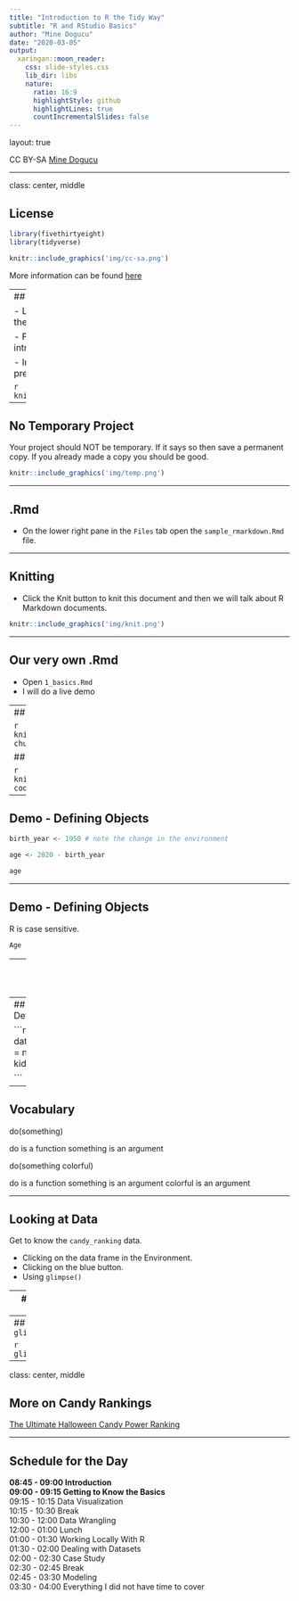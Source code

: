 ```yaml
---
title: "Introduction to R the Tidy Way"
subtitle: "R and RStudio Basics"
author: "Mine Dogucu"
date: "2020-03-05"
output:
  xaringan::moon_reader:
    css: slide-styles.css
    lib_dir: libs
    nature:
      ratio: 16:9
      highlightStyle: github
      highlightLines: true
      countIncrementalSlides: false
---
```


layout: true

<!-- This file by Mine Dogucu is licensed under a  Attribution-ShareAlike 2.5 Generic License (CC BY-SA 2.5) More information about the license can be found at https://creativecommons.org/licenses/by-sa/2.5/ -->
  
<div class="my-header"></div>

<div class="my-footer"> 
 CC BY-SA <a href="https://mdogucu.ics.uci.edu">Mine Dogucu</a></div> 

---


class: center, middle

## License

```r
library(fivethirtyeight)
library(tidyverse)
```


```r
knitr::include_graphics('img/cc-sa.png')
```


More information can be found [here](https://creativecommons.org/licenses/by-sa/2.5/)

---
## RStudio Cloud

- Log into RStudio Cloud using the link on the whiteboard

- From Spaces on the left navigation bar intro-r-tidy should be selected. 

- In this workspace, make a copy of the pre-lunch project.


```r
knitr::include_graphics('img/copy.png')
```

---

## No Temporary Project

Your project should NOT be temporary. If it says so then save a permanent copy. If you already made a copy you should be good.

```r
knitr::include_graphics('img/temp.png')
```

---

## .Rmd

- On the lower right pane in the `Files` tab open the `sample_rmarkdown.Rmd` file. 


---

## Knitting

- Click the Knit button to knit this document and then we will talk about R Markdown documents.

```r
knitr::include_graphics('img/knit.png')
```

---

## Our very own .Rmd

- Open `1_basics.Rmd`
- I will do a live demo


---
## Demo - Adding Chunks

```r
knitr::include_graphics('img/code-chunk.png')
```

## Demo - Run Code

```r
knitr::include_graphics('img/run-code.png')
```

---

## Demo - Defining Objects

```r
birth_year <- 1950 # note the change in the environment

age <- 2020 - birth_year

age 
```

---

## Demo - Defining Objects

R is case sensitive.

```r
Age
```

---
## Demo - Defining Objects

```r
name_p <- c("Molly", "Zainab", "Mohsen") #c is a combine function 
# strings come in quotes

kid_p <- c(2, 3, 2) 

```

---
## Demo - Defining Objects

```r
data.frame(name = name_p,
           kid = kid_p)

```

---

## Vocabulary

do(something)

do is a function something is an argument

do(something colorful)

do is a function something is an argument colorful is an argument

---

## Looking at Data

Get to know the `candy_ranking` data. 

- Clicking on the data frame in the Environment.
- Clicking on the blue button. 
- Using `glimpse()`

---
## Looking at Data - `glimpse()`

`glimpse()` shows variables and some data values but it is not in the usual row-column format but rather flipped version of this with additional information about the variables and the data frame.

---
## Looking at Data - `glimpse()`

```r
glimpse(candy_rankings)
```

---
class: center, middle

## More on Candy Rankings

[The Ultimate Halloween Candy Power Ranking](https://fivethirtyeight.com/features/the-ultimate-halloween-candy-power-ranking/)

---

## Schedule for the Day

__08:45 - 09:00 Introduction__  
__09:00 - 09:15 Getting to Know the Basics__  
09:15 - 10:15 Data Visualization  
10:15 - 10:30 Break  
10:30 - 12:00 Data Wrangling  
12:00 - 01:00 Lunch  
01:00 - 01:30 Working Locally With R  
01:30 - 02:00 Dealing with Datasets  
02:00 - 02:30 Case Study  
02:30 - 02:45 Break  
02:45 - 03:30 Modeling  
03:30 - 04:00 Everything I did not have time to cover





